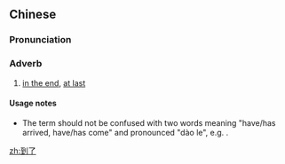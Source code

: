 ==Chinese==
{{zh-forms}}

===Pronunciation===
{{zh-pron
|m=dàoliǎo,er=y
|cat=adv
}}

===Adverb===
{{zh-adv}}

# {{lb|zh|regional}} [[in the end]], [[at last]]

====Usage notes====
* The term should not be confused with two words meaning "have/has arrived, have/has come" and pronounced "dào le", e.g. {{zh-l|[[夏天]]'''到了'''！|xiàtiān '''dào le'''!|the summer has come!}}.

[[zh:到了]]